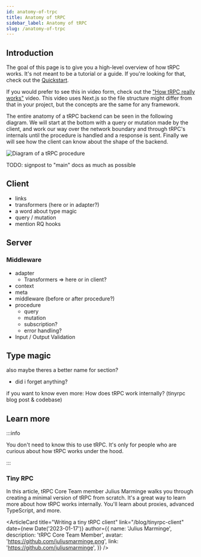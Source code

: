 ```yaml
---
id: anatomy-of-trpc
title: Anatomy of tRPC
sidebar_label: Anatomy of tRPC
slug: /anatomy-of-trpc
---
```



## Introduction

The goal of this page is to give you a high-level overview of how tRPC works. It's not meant to be a tutorial or a guide. If you're looking for that, check out the [Quickstart](./quickstart.mdx).

If you would prefer to see this in video form, check out the ["How tRPC really works"](https://www.youtube.com/watch?v=x4mu-jOiA0Q) video. This video uses Next.js so the file structure might differ from that in your project, but the concepts are the same for any framework.

The entire anatomy of a tRPC backend can be seen in the following diagram. We will start at the bottom with a query or mutation made by the client, and work our way over the network boundary and through tRPC's internals until the procedure is handled and a response is sent. Finally we will see how the client can know about the shape of the backend.

<img
  className="max-h-screen rounded-xl"
  alt="Diagram of a tRPC procedure"
  src="https://user-images.githubusercontent.com/8353666/230760330-20ac7910-ba80-4743-92e5-2df699229b0e.png"
/>

TODO: signpost to "main" docs as much as possible

## Client

- links
- transformers (here or in adapter?)
- a word about type magic
- query / mutation
- mention RQ hooks

## Server

### Middleware

- adapter
  - Transformers => here or in client?
- context
- meta
- middleware (before or after procedure?)
- procedure
  - query
  - mutation
  - subscription?
  - error handling?
- Input / Output Validation

## Type magic

also maybe theres a better name for section?

- did i forget anything?

if you want to know even more: How does tRPC work internally? (tinyrpc blog post & codebase)

## Learn more

:::info

You don't need to know this to use tRPC. It's only for people who are curious about how tRPC works under the hood.

:::

### Tiny RPC

In this article, tRPC Core Team member Julius Marminge walks you through creating a minimal version of tRPC from scratch. It's a great way to learn more about how tRPC works internally. You'll learn about proxies, advanced TypeScript, and more.

<ArticleCard
  title="Writing a tiny tRPC client"
  link="/blog/tinyrpc-client"
  date={new Date('2023-01-17')}
  author={{
    name: 'Julius Marminge',
    description: 'tRPC Core Team Member',
    avatar: 'https://github.com/juliusmarminge.png',
    link: 'https://github.com/juliusmarminge',
  }}
/>
